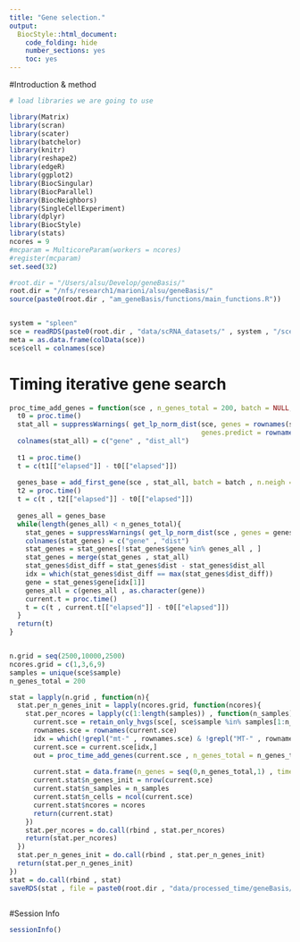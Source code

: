 ```yaml
---
title: "Gene selection."
output:
  BiocStyle::html_document:
    code_folding: hide
    number_sections: yes
    toc: yes  
---
```


#Introduction & method


```r
# load libraries we are going to use

library(Matrix)
library(scran)
library(scater)
library(batchelor)
library(knitr)
library(reshape2)
library(edgeR)
library(ggplot2)
library(BiocSingular)
library(BiocParallel)
library(BiocNeighbors)
library(SingleCellExperiment)
library(dplyr)
library(BiocStyle)
library(stats)
ncores = 9
#mcparam = MulticoreParam(workers = ncores)
#register(mcparam)
set.seed(32)

#root.dir = "/Users/alsu/Develop/geneBasis/"
root.dir = "/nfs/research1/marioni/alsu/geneBasis/"
source(paste0(root.dir , "am_geneBasis/functions/main_functions.R"))


system = "spleen"
sce = readRDS(paste0(root.dir , "data/scRNA_datasets/" , system , "/sce_" , system , ".Rds"))
meta = as.data.frame(colData(sce))
sce$cell = colnames(sce)

```


# Timing iterative gene search

```r



proc_time_add_genes = function(sce , n_genes_total = 200, batch = NULL, n.neigh = 5, p = 3, ncores){
  t0 = proc.time()
  stat_all = suppressWarnings( get_lp_norm_dist(sce, genes = rownames(sce), batch = batch , n.neigh = n.neigh , nPC = 50 , 
                                                genes.predict = rownames(sce) , p = p, ncores = ncores) )
  colnames(stat_all) = c("gene" , "dist_all")
  
  t1 = proc.time()
  t = c(t1[["elapsed"]] - t0[["elapsed"]])
  
  genes_base = add_first_gene(sce , stat_all, batch = batch , n.neigh = n.neigh, p = p, K = 1, ncores = 1)
  t2 = proc.time()
  t = c(t , t2[["elapsed"]] - t0[["elapsed"]])
  
  genes_all = genes_base
  while(length(genes_all) < n_genes_total){
    stat_genes = suppressWarnings( get_lp_norm_dist(sce , genes = genes_all , batch = batch, n.neigh = n.neigh , nPC = NULL, genes.predict = rownames(sce) , p = p, ncores=ncores) )
    colnames(stat_genes) = c("gene" , "dist")   
    stat_genes = stat_genes[!stat_genes$gene %in% genes_all , ] 
    stat_genes = merge(stat_genes , stat_all)
    stat_genes$dist_diff = stat_genes$dist - stat_genes$dist_all 
    idx = which(stat_genes$dist_diff == max(stat_genes$dist_diff))
    gene = stat_genes$gene[idx[1]]
    genes_all = c(genes_all , as.character(gene))
    current.t = proc.time()
    t = c(t , current.t[["elapsed"]] - t0[["elapsed"]])
  }
  return(t)
}


n.grid = seq(2500,10000,2500)
ncores.grid = c(1,3,6,9)
samples = unique(sce$sample)
n_genes_total = 200

stat = lapply(n.grid , function(n){
  stat.per_n_genes_init = lapply(ncores.grid, function(ncores){
    stat.per_ncores = lapply(c(1:length(samples)) , function(n_samples){
      current.sce = retain_only_hvgs(sce[, sce$sample %in% samples[1:n_samples]], n = n, var.thresh = 0)
      rownames.sce = rownames(current.sce)
      idx = which(!grepl("mt-" , rownames.sce) & !grepl("MT-" , rownames.sce) & !grepl("Mt-" , rownames.sce))
      current.sce = current.sce[idx,]
      out = proc_time_add_genes(current.sce , n_genes_total = n_genes_total, batch = NULL , ncores = ncores)
      
      current.stat = data.frame(n_genes = seq(0,n_genes_total,1) , time = out)  
      current.stat$n_genes_init = nrow(current.sce)
      current.stat$n_samples = n_samples
      current.stat$n_cells = ncol(current.sce)
      current.stat$ncores = ncores
      return(current.stat)
    })
    stat.per_ncores = do.call(rbind , stat.per_ncores)
    return(stat.per_ncores)
  })
  stat.per_n_genes_init = do.call(rbind , stat.per_n_genes_init)
  return(stat.per_n_genes_init)
})
stat = do.call(rbind , stat)
saveRDS(stat , file = paste0(root.dir , "data/processed_time/geneBasis/" , system , "/stat_unbatched.Rds"))



```

#Session Info

```r
sessionInfo()
```
